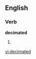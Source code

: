 ==English==

===Verb===
'''decimated'''

# {{past of|[[decimate]]}}

{{anagrams:en/acddeeimt}}
[[vi:decimated]]
